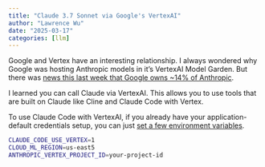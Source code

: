 ```yaml
---
title: "Claude 3.7 Sonnet via Google's VertexAI"
author: "Lawrence Wu"
date: "2025-03-17"
categories: [llm]
---
```


Google and Vertex have an interesting relationship. I always wondered why Google was hosting Anthropic models in it's VertexAI Model Garden. But there was [news this last week that Google owns ~14% of Anthropic](https://techcrunch.com/2025/03/11/google-has-given-anthropic-more-funding-than-previously-known-show-new-filings/).

I learned you can call Claude via VertexAI. This allows you to use tools that are built on Claude like Cline and Claude Code with Vertex.

To use Claude Code with VertexAI, if you already have your application-default credentials setup, you can just [set a few environment variables](https://docs.anthropic.com/en/docs/agents-and-tools/claude-code/overview#connect-to-google-vertex-ai).

```bash
CLAUDE_CODE_USE_VERTEX=1
CLOUD_ML_REGION=us-east5
ANTHROPIC_VERTEX_PROJECT_ID=your-project-id
```